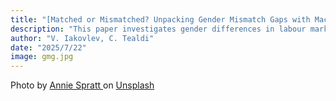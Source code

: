 ```yaml
---
title: "[Matched or Mismatched? Unpacking Gender Mismatch Gaps with Machine Learning](https://papers.ssrn.com/sol3/papers.cfm?abstract_id=5362283)"
description: "This paper investigates gender differences in labour market mismatch, specifically, over-education and over-skilling, using rich microdata from the OECD’s Survey of Adult Skills (PIAAC) for the UK. We construct multiple education- and skill-based mismatch indicators and estimate both raw and adjusted gender mismatch gaps (GMGs). To estimate the average treatment effect on the treated (ATET) and flexibly account for a high-dimensional set of covariates, we apply the double-debiased machine learning (DDML) approach combined with stacked generalisation. Our findings confirm that women are more likely to be over-educated, while men are more likely to be over-skilled, in line with previous literature. However, once we control for observable characteristics, most of the gender mismatch gaps attenuate and lose statistical significance. These results highlight the importance of both how mismatch is defined and the methodological approach used, while suggesting that observed gender disparities in mismatch are largely driven by differences in labour market sorting rather than differential treatment."
author: "V. Iakovlev, C. Tealdi"
date: "2025/7/22"
image: gmg.jpg
---
```


Photo by <a href="https://unsplash.com/@anniespratt">Annie Spratt </a> on <a href="https://unsplash.com/photos/a-large-group-of-puzzle-pieces-on-a-table-D7nxF79v9Ao">Unsplash</a>
      